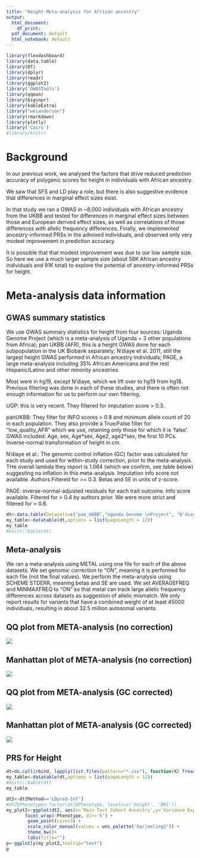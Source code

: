 ```yaml
---
title: "Height Meta-analysis for African ancestry"
output:
  html_document:
    df_print: 
  pdf_document: default
  html_notebook: default
---
```

```r
library(flexdashboard)
library(data.table)
library(DT)
library(dplyr)
library(readr)
library(ggplot2)
library('GWASTools')
library(qqman)
library(bigsnpr)
library(kableExtra)
library("wesanderson")
library(rmarkdown)
library(plotly)
library('Cairo')
#library(knitr)
```

# Background

In our previous work, we analysed the factors that drive reduced prediction accuracy of polygenic scores for height in individuals with African ancestry. 

We saw that SFS and LD play a role, but there is also suggestive evidence that differences in marginal effect sizes exist.

In that study we ran a GWAS in ~8,000 individuals with African ancestry from the UKBB and tested for differences in marginal effect sizes between those and European derived effect sizes, as well as correlations of those differences with allelic frequency differences. Finally, we implemented ancestry-informed PRSs in the admixed individuals, and observed only very modest improvement in prediction accuracy.

It is possible that that modest improvement was due to our low sample size. So here we use a much larger sample size (about 58K African ancestry individuals and 91K total) to explore the potential of ancestry-informed PRSs for height.

# Meta-analysis data information

## GWAS summary statistics
We use GWAS summary statistics for height from four sources: Uganda Genome Project (which is a meta-analysis of Uganda + 3 other populations from Africa); pan UKBB (AFR), this is a height GWAS done for each subpopulation in the UK Biobank separately; N'diaye et al. 2011, still the largest height GWAS performed in African ancestry individuals; PAGE, a large meta-analysis including 35% African Americans and the rest Hispanic/Latino and other minority ancestries.

Most were in hg19, except N'diaye, which we lift over to hg19 from hg18. Previous filtering was done in each of these studies, and there is often not enough information for us to perform our own filtering.

UGP: this is very recent. They filtered for imputation score > 0.3.

panUKBB: They filter for INFO scores > 0.8 and minimum allele count of 20 in each population. They also provide a True/False filter for "low_quality_AFR" which we use, retaining only those for which it is 'false'. GWAS included: Age, sex, Age\*sex, Age2, age2\*sex, the first 10 PCs. Inverse-normal transformation of height in cm.

N'diaye et al.: The genomic control inflation (GC) factor was calculated for each study and used for within-study correction, prior to the meta-analysis. THe overall lambda they report is 1.064 (which we confirm, see table below) suggesting no inflation in this meta-analysis. Imputation info score not available. Authors Filtered for >= 0.3. Betas and SE in units of z-score.

PAGE: inverse-normal-adjusted residuals for each trait outcome. Info score available. Filtered for > 0.4 by authors prior. We were more strict and filtered for > 0.8.

```r
dt<-data.table(Datasets=c("pan_UKBB","Uganda Genome \nProject", "N'diaye et al.", "PAGE", "ALL"), Subsets=c("AFR","All from meta-analysis (AFR)","All from meta-analysis (AFR)", "All ancestries", "ALL"), Total_AFR=c(6636,14126,20427,17299, sum(c(6636,14126,20427,17299))), Total_other=c(0,0,0,(49839-17299),(49839-17299)))[,Grant_total:=Total_AFR+Total_other][, Lambda:=c(1.037,"0.823*",1.065,1.183, NA)]
my_table<-datatable(dt,options = list(pageLength = 12))
my_table
#knitr::kable(dt)
```


## Meta-analysis

We ran a meta-analysis using METAL using one file for each of the above datasets. We set genomic correction to "ON", meaning it is performed for each file (not the final values). We perform the meta-analysis using SCHEME STDERR, meaning betas and SE are used. We set AVERAGEFREQ and MINMAXFREQ to "ON" so that metal can track large allelic frequency differences across datasets as suggestion of allelic mismatch. We only report results for variants that have a combined weight of at least 45000 individuals, resulting in about 32.5 million autosomal variants.

## QQ plot from META-analysis (no correction)

![](qq_plot_noGC.png)

## Manhattan plot of META-analysis (no correction)

![](qq_man_noGC.png)

## QQ plot from META-analysis (GC corrected)

![](qq_plot.png)

## Manhattan plot of META-analysis (GC corrected)

![](qq_man.png)


## PRS for Height

```r
dt=do.call(rbind, lapply(list.files(pattern="*.csv"), function(X) fread(X, sep=",", header=T)))
my_table<-datatable(dt,options = list(pageLength = 12))
#knitr::kable(dt)
my_table
```

```r
dt2<-dt[Method=='LDpred-Inf']
#dt2$Phenotype<-factor(dt2$Phenotype, levels=c('Height', 'BMI'))
my_plot2<-ggplot(dt2, aes(x=`Main Test Cohort Ancestry`,y=`Variance Explained (%)`, colour=`Discovery Cohort`,shape=`Test set`)) + 
       facet_wrap(~Phenotype, dir='h') + 
        geom_point(size=3) + 
        scale_color_manual(values = wes_palette("Darjeeling2")) + 
        theme_bw()+
        labs(title="")
p<-ggplotly(my_plot2,tooltip="text")
p
```